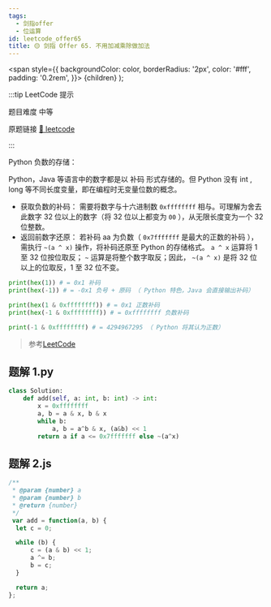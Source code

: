 ```yaml
---
tags:
  - 剑指offer
  - 位运算
id: leetcode_offer65
title: 🟡 剑指 Offer 65. 不用加减乘除做加法
---
```


  <span
    style={{
      backgroundColor: color,
      borderRadius: '2px',
      color: '#fff',
      padding: '0.2rem',
    }}>
    {children}
  </span>
);

:::tip LeetCode 提示

题目难度 <Highlight color="#ffc01e">中等</Highlight>

原题链接 [🔗 leetcode](https://leetcode-cn.com/problems/bu-yong-jia-jian-cheng-chu-zuo-jia-fa-lcof/)

:::




Python 负数的存储：

Python，Java 等语言中的数字都是以 补码 形式存储的。但 Python 没有 int , long 等不同长度变量，即在编程时无变量位数的概念。

* 获取负数的补码： 需要将数字与十六进制数 `0xffffffff` 相与。可理解为舍去此数字 32 位以上的数字（将 32 位以上都变为 `00` ），从无限长度变为一个 32 位整数。
* 返回前数字还原： 若补码 aa 为负数（ `0x7fffffff` 是最大的正数的补码 ），需执行 `~(a ^ x)` 操作，将补码还原至 Python 的存储格式。 `a ^ x` 运算将 1 至 32 位按位取反； `~` 运算是将整个数字取反；因此， `~(a ^ x)` 是将 32 位以上的位取反，1 至 32 位不变。

```py
print(hex(1)) # = 0x1 补码
print(hex(-1)) # = -0x1 负号 + 原码 （ Python 特色，Java 会直接输出补码）

print(hex(1 & 0xffffffff)) # = 0x1 正数补码
print(hex(-1 & 0xffffffff)) # = 0xffffffff 负数补码

print(-1 & 0xffffffff) # = 4294967295 （ Python 将其认为正数）
```

> 参考[LeetCode](https://leetcode-cn.com/problems/bu-yong-jia-jian-cheng-chu-zuo-jia-fa-lcof/solution/mian-shi-ti-65-bu-yong-jia-jian-cheng-chu-zuo-ji-7/)



## 题解 1.py

```py
class Solution:
    def add(self, a: int, b: int) -> int:
        x = 0xffffffff
        a, b = a & x, b & x
        while b:
            a, b = a^b & x, (a&b) << 1
        return a if a <= 0x7fffffff else ~(a^x)
```

## 题解 2.js

```js
/**
 * @param {number} a
 * @param {number} b
 * @return {number}
 */
 var add = function(a, b) {
  let c = 0;

  while (b) {
      c = (a & b) << 1;
      a ^= b;
      b = c;
  }

  return a;
};
```


